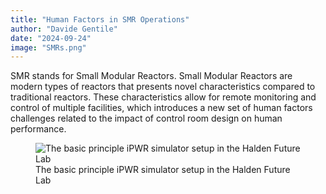 ```yaml
---
title: "Human Factors in SMR Operations"
author: "Davide Gentile"
date: "2024-09-24"
image: "SMRs.png"
---
```


SMR stands for Small Modular Reactors. Small Modular Reactors are modern types of reactors that presents novel characteristics compared to traditional reactors. These characteristics allow for remote monitoring and control of multiple facilities, which introduces a new set of human factors challenges related to the impact of control room design on human performance.

![The basic principle iPWR simulator setup in the Halden Future Lab](SMRs.png)
